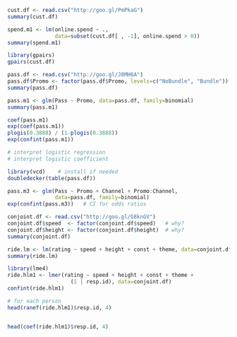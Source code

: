 
```r
cust.df <- read.csv("http://goo.gl/PmPkaG")
summary(cust.df)
```

```r
spend.m1 <- lm(online.spend ~ ., 
               data=subset(cust.df[ , -1], online.spend > 0))
summary(spend.m1)
```

```r
library(gpairs)
gpairs(cust.df)
```

```r
pass.df <- read.csv("http://goo.gl/J8MH6A")
pass.df$Promo <- factor(pass.df$Promo, levels=c("NoBundle", "Bundle"))
summary(pass.df)
```

```r
pass.m1 <- glm(Pass ~ Promo, data=pass.df, family=binomial)
summary(pass.m1)
```

```r
coef(pass.m1)
exp(coef(pass.m1)) 
plogis(0.3888) / (1-plogis(0.3888))
exp(confint(pass.m1)) 
```

```r
# interpret logistic regression
# interpret logistic coefficient
```

```r
library(vcd)    # install if needed
doubledecker(table(pass.df))
```

```r
pass.m3 <- glm(Pass ~ Promo + Channel + Promo:Channel, 
               data=pass.df, family=binomial)
exp(confint(pass.m3))   # CI for odds ratios
```

```r
conjoint.df <- read.csv("http://goo.gl/G8knGV")
conjoint.df$speed  <- factor(conjoint.df$speed)   # why?
conjoint.df$height <- factor(conjoint.df$height)  # why?
summary(conjoint.df)
```

```r
ride.lm <- lm(rating ~ speed + height + const + theme, data=conjoint.df)
summary(ride.lm)
```

```r
library(lme4)
ride.hlm1 <- lmer(rating ~ speed + height + const + theme + 
                    (1 | resp.id), data=conjoint.df)
confint(ride.hlm1)

# for each person
head(ranef(ride.hlm1)$resp.id, 4)


head(coef(ride.hlm1)$resp.id, 4)
```

```r

```

